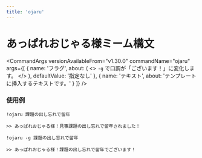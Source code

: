 ```yaml
---
title: 'ojaru'
---
```




# あっぱれおじゃる様ミーム構文

<CommandArgs
  versionAvailableFrom="v1.30.0"
  commandName="ojaru"
  args={[
    {
      name: 'フラグ',
      about: (
        <>
          <code>-g</code> で口調が「ございます！」に変化します。
        </>
      ),
      defaultValue: '指定なし'
    },
    {
      name: 'テキスト',
      about: 'テンプレートに挿入するテキストです。'
    }
  ]}
/>

### 使用例

`!ojaru 課題の出し忘れで留年`

```
>> あっぱれおじゃる様！見事課題の出し忘れで留年されました！
```

`!ojaru -g 課題の出し忘れで留年`

```
>> あっぱれおじゃる様！課題の出し忘れで留年でございます！
```
